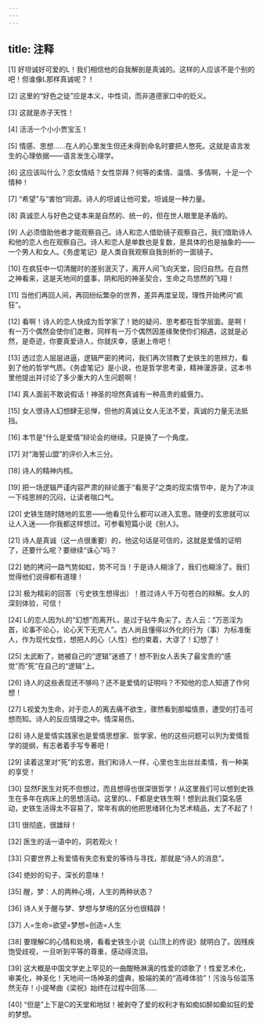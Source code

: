 ```yaml
---
---
---
```

title: 注释
---





[1] 好坦诚好可爱的L！我们相信他的自我解剖是真诚的。这样的人应该不是个别的吧！但谁像L那样真诚呢？！

[2] 这里的“好色之徒”应是本义，中性词，而非道德家口中的贬义。

[3] 这就是赤子天性！

[4] 活活一个小小贾宝玉！

[5] 情感、思想……在人的心里发生但还未得到命名时要把人憋死。这就是语言发生的心理依据——语言发生心理学。

[6] 这应该叫什么？恋女情结？女性崇拜？何等的柔情、温情、多情啊，十足一个情种！

[7] “希望”与“害怕”同源。诗人的坦诚让他可爱。坦诚是一种力量。

[8] 真诚恋人与好色之徒本来是自然的、统一的，但在世人眼里是矛盾的。

[9] 人必须借助他者才能观察自己。诗人和恋人借助镜子观察自己，我们借助诗人和他的恋人也在观察自己。诗人和恋人是单数也是复数，是具体的也是抽象的—— 一个男人和女人。《务虚笔记》是人类自我观察自我剖析的一面镜子。

[10] 在疯狂中一切清醒时的差别泯灭了，离开人间飞向天堂，回归自然。在自然之神看来，这是天地间的盛事，阴和阳的神圣契合，生命之鸟悠然的飞翔！

[11] 当他们再回人间，再回纷纭繁杂的世界，差异再度呈现，理性开始拷问“疯狂”。

[12] 看啊！诗人的恋人快成为哲学家了！她的疑问、思考都在哲学层面。是啊！有一万个偶然会使你们走散，同样有一万个偶然因差缘聚使你们相遇，这就是必然，是奇迹，你要真爱诗人，你就庆幸，感谢上帝吧！

[13] 透过恋人层层进逼，逻辑严密的拷问，我们再次领教了史铁生的思辨力，看到了他的哲学气质。《务虚笔记》是小说，也是哲学思考录，精神漫游录，这本书里他提出并讨论了多少重大的人生问题啊！

[14] 真人面前不敢说假话！神圣的坦然真诚有一种高贵的威慑力。

[15] 女人恨诗人幻想肆无忌惮，但他的真诚让女人无法不爱，真诚的力量无法抵挡。

[16] 本节是“什么是爱情”辩论会的继续。只是换了一个角度。

[17] 对“海誓山盟”的评价入木三分。

[18] 诗人的精神内核。

[19] 把一场逻辑严谨内容严肃的辩论置于“看房子”之类的现实情节中，是为了冲淡一下纯思辨的沉闷，让读者喘口气。

[20] 史铁生随时随地的玄思——他看见什么都可以进入玄思。随便的玄思就可以让人入迷——你我都这样想过。可参看短篇小说《别人》。

[21] 诗人是真诚（这一点很重要）的，他这句话是可信的，这就是爱情的证明了，还要什么呢？要继续“诛心”吗？

[22] 她的拷问一路气势如虹，势不可当！于是诗人糊涂了，我们也糊涂了。我们觉得他们说得都有道理！

[23] 极为精彩的回答（亏史铁生想得出）！胜过诗人千万句苍白的辩解。女人的深刻体验，可信！

[24] L的恋人因为L的“幻想”而离开L，是过于钻牛角尖了。古人云：“万恶淫为首，论事不论心，论心天下无完人”。古人尚且懂得以外化的行为（事）为标准衡人，作为现代女性，想把人的心（人性）也约束着，大谬了！幻想了！

[25] 太武断了，她被自己的“逻辑”迷惑了！想不到女人丢失了最宝贵的“感觉”而“死”在自己的“逻辑”上。

[26] 诗人的这些表现还不够吗？还不是爱情的证明吗？不知他的恋人知道了作何想！

[27] L视爱为生命，对于恋人的离去痛不欲生，骤然看到那幅情景，遭受的打击可想而知。诗人的反应情理之中。情深易伤。

[28] 诗人是爱情实践家也是爱情思想家、哲学家，他的这些问题可以列为爱情哲学的提纲，有志者着手写专著吧！

[29] 读着这里对“死”的玄思，我们和诗人一样，心里也生出丝丝柔情，有一种美的享受！

[30] 显然F医生对死不但想过，而且想得也很深很哲学！从这里我们可以想到史铁生在多年在病床上的思想活动。这里的L、F都是史铁生啊！想到此我们莫名感动，史铁生活得太不容易了，常年有病的他把思绪转化为艺术精品，太了不起了！

[31] 很彻底，很雄辩！

[32] 医生的话一语中的，洞若观火！

[33] 只要世界上有爱情有失恋有爱的等待与寻找，那就是“诗人的消息”。

[34] 绝妙的句子，深长的意味！

[35] 醒，梦：人的两种心境，人生的两种状态？

[36] 诗人关于醒与梦、梦想与梦境的区分也很精辟！

[37] 人=生命=欲望=梦想=创造=人生

[38] 要理解C的心情和处境，看看史铁生小说《山顶上的传说》就明白了。因残疾饱受歧视，一旦听到平等的尊重，感动得流泪。

[39] 这大概是中国文学史上罕见的一曲酣畅淋漓的性爱的颂歌了！性爱艺术化，审美化，神圣化！天地间一场神圣的盛典，极端的美的“高峰体验”！污浊与俗滥荡然无存！小提琴曲《梁祝》始终在过程中回荡……

[40] “但是”上下是C的天堂和地狱！被剥夺了爱的权利才有如痴如醉如癫如狂的爱的梦想。